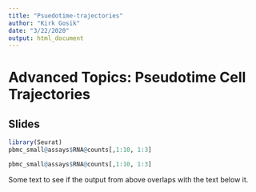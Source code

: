 ```yaml
---
title: "Psuedotime-trajectories"
author: "Kirk Gosik"
date: "3/22/2020"
output: html_document
---
```


# Advanced Topics: Pseudotime Cell Trajectories


## Slides

```r
library(Seurat)
pbmc_small@assays$RNA@counts[,1:10, 1:3]
```


```r
pbmc_small@assays$RNA@counts[,1:10, 1:3]
```


Some text to see if the output from above overlaps with the text below it.